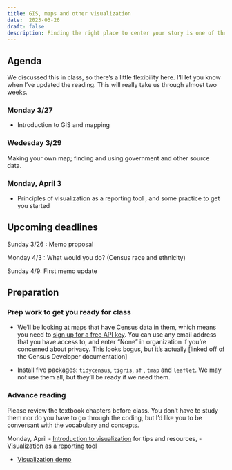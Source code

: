 ```yaml
---
title: GIS, maps and other visualization
date:  2023-03-26
draft: false
description: Finding the right place to center your story is one of the most important first steps in an investigation. Learning how to map data can help.  
--- 
```



## Agenda

We discussed this in class, so there's a little flexibility here. I'll let you know when I've updated the reading.  This will really take us through almost two weeks. 

### Monday 3/27

* Introduction to GIS and mapping

### Wedesday 3/29

Making your own map; finding and using government and other source data.  

### Monday, April 3

* Principles of visualization as a reporting tool , and some practice to get you started


## Upcoming deadlines

[Sunday 3/26]{.sked-dates} : Memo proposal

[Monday 4/3]{.sked-dates} : What would you do? (Census race and ethnicity)

[Sunday 4/9]{.sked-dates}: First memo update




## Preparation

### Prep work to get  you ready for class

* We'll be looking at maps that have Census data in them, which means you need to [sign up for a free API key](https://api.census.gov/data/key_signup.html). You can use any email address that you have access to, and enter "None" in organization if you're concerned about privacy. This looks bogus, but it's actually [linked off of the Census Developer documentation]

* Install five packages: `tidycensus`, `tigris`, `sf` , `tmap` and `leaflet`. We may not use them all, but they'll be ready if we need them. 

### Advance reading

Please review the textbook chapters before class. You don't have to study them nor do you have to go through the coding, but I'd like you to be conversant with the vocabulary and concepts. 


Monday, April 
- [Introduction to visualization](https://cronkitedata.github.io/djtextbook/vis.html) for tips and resources, 
- [Visualization as a reporting tool](https://cronkitedata.github.io/djtextbook/vis-reporting.html)

- [Visualization demo](https://cronkitedata.github.io/djtextbook/vis-demo.html)
